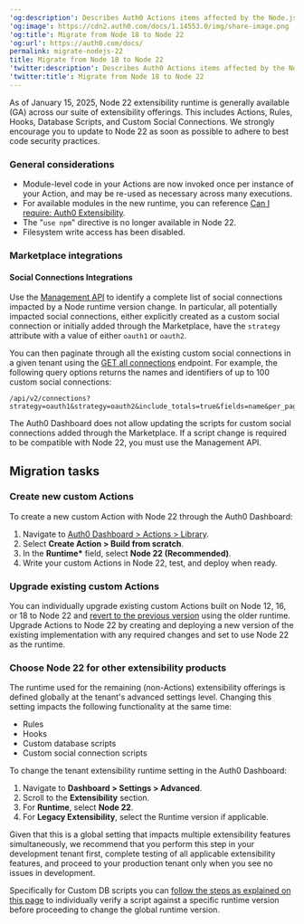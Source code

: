 ---
'og:description': Describes Auth0 Actions items affected by the Node.js 18
'og:image': https://cdn2.auth0.com/docs/1.14553.0/img/share-image.png
'og:title': Migrate from Node 18 to Node 22
'og:url': https://auth0.com/docs/
permalink: migrate-nodejs-22
title: Migrate from Node 18 to Node 22
'twitter:description': Describes Auth0 Actions items affected by the Node.js 18
'twitter:title': Migrate from Node 18 to Node 22
---
As of January 15, 2025, Node 22 extensibility runtime is generally available (GA) across our suite of extensibility offerings. This includes Actions, Rules, Hooks, Database Scripts, and Custom Social Connections. We strongly encourage you to update to Node 22 as soon as possible to adhere to best code security practices.

### General considerations

* Module-level code in your Actions are now invoked once per instance of your Action, and may be re-used as necessary across many executions.
* For available modules in the new runtime, you can reference [Can I require: Auth0 Extensibility](https://auth0-extensions.github.io/canirequire/).
* The "`use npm`" directive is no longer available in Node 22.
* Filesystem write access has been disabled.

### Marketplace integrations

#### Social Connections Integrations

Use the [Management API](https://auth0.com/docs/api/management/v2) to identify a complete list of social connections impacted by a Node runtime version change. In particular, all potentially impacted social connections, either explicitly created as a custom social connection or initially added through the Marketplace, have the `strategy` attribute with a value of either `oauth1` or `oauth2`.

You can then paginate through all the existing custom social connections in a given tenant using the [GET all connections](https://auth0.com/docs/api/management/v2#!/Connections/get_connections) endpoint. For example, the following query options returns the names and identifiers of up to 100 custom social connections:

```http wrap lines
/api/v2/connections?strategy=oauth1&strategy=oauth2&include_totals=true&fields=name&per_page=100
```






The <Tooltip tip="Auth0 Dashboard: Auth0's main product to configure your services." cta="View Glossary" href="/docs/glossary?term=Auth0+Dashboard">Auth0 Dashboard</Tooltip> does not allow updating the scripts for custom social connections added through the Marketplace. If a script change is required to be compatible with Node 22, you must use the <Tooltip tip="Management API: A product to allow customers to perform administrative tasks." cta="View Glossary" href="/docs/glossary?term=Management+API">Management API</Tooltip>.

## Migration tasks

### Create new custom Actions

To create a new custom Action with Node 22 through the Auth0 Dashboard:

1. Navigate to [Auth0 Dashboard > Actions > Library](https://manage.auth0.com/#/dashboard/actions/library).
2. Select **Create Action > Build from scratch**.
3. In the **Runtime\*** field, select **Node 22 (Recommended)**.
4. Write your custom Actions in Node 22, test, and deploy when ready.

### Upgrade existing custom Actions

You can individually upgrade existing custom Actions built on Node 12, 16, or 18 to Node 22 and [revert to the previous version](/docs/customize/actions/manage-versions#revert-actions) using the older runtime. Upgrade Actions to Node 22 by creating and deploying a new version of the existing implementation with any required changes and set to use Node 22 as the runtime.

### Choose Node 22 for other extensibility products

The runtime used for the remaining (non-Actions) extensibility offerings is defined globally at the tenant's advanced settings level. Changing this setting impacts the following functionality at the same time:

* Rules
* Hooks
* Custom database scripts
* Custom social connection scripts

To change the tenant extensibility runtime setting in the Auth0 Dashboard:

1. Navigate to **Dashboard > Settings > Advanced**.
2. Scroll to the **Extensibility** section.
3. For **Runtime**, select **Node 22**.
4. For **Legacy Extensibility**, select the Runtime version if applicable.

Given that this is a global setting that impacts multiple extensibility features simultaneously, we recommend that you perform this step in your development tenant first, complete testing of all applicable extensibility features, and proceed to your production tenant only when you see no issues in development.

Specifically for Custom DB scripts you can [follow the steps as explained on this page](/docs/authenticate/database-connections/custom-db/custom-database-connections-scripts/environment) to individually verify a script against a specific runtime version before proceeding to change the global runtime version.